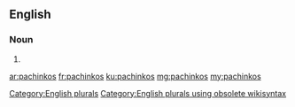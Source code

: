 ==English==

===Noun===
{{head|en}}

# {{plural of|pachinko}}

[[Category:English plurals]][[Category:English plurals using obsolete wikisyntax]]

[[ar:pachinkos]]
[[fr:pachinkos]]
[[ku:pachinkos]]
[[mg:pachinkos]]
[[my:pachinkos]]